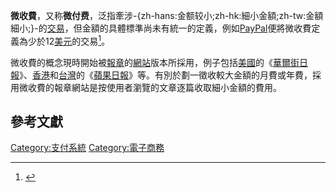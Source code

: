 '''微收費'''，又称'''微付费'''，泛指牽涉-{zh-hans:金额较小;zh-hk:細小金額;zh-tw:金額細小;}-的[[交易|交易]]，但金額的具體標準尚未有統一的定義，例如[[PayPal|PayPal]]便將微收費定義為少於12[[美元|美元]]的交易<ref name="paypay">{{cite web|url=https://www.paypal.com/IntegrationCenter/ic_micropayments.html|title=Micropayments|work=paypal.com|access-date=2009-12-01|archive-date=2009-03-26|archive-url=https://web.archive.org/web/20090326200738/https://www.paypal.com//IntegrationCenter//ic_micropayments.html}}</ref>。

微收費的概念現時開始被[[報章|報章]]的[[網站|網站]]版本所採用，例子包括[[美國|美國]]的《[[華爾街日報|華爾街日報]]》、[[香港|香港]]和[[台灣|台灣]]的《[[蘋果日報|蘋果日報]]》等。有別於劃一徵收較大金額的月費或年費，採用微收費的報章網站是按使用者瀏覽的文章逐篇收取細小金額的費用。

== 參考文獻 ==
<div class="references-small">
<references/>
</div>

{{stub|经济学}}

[[Category:支付系統|Category:支付系統]]
[[Category:電子商務|Category:電子商務]]